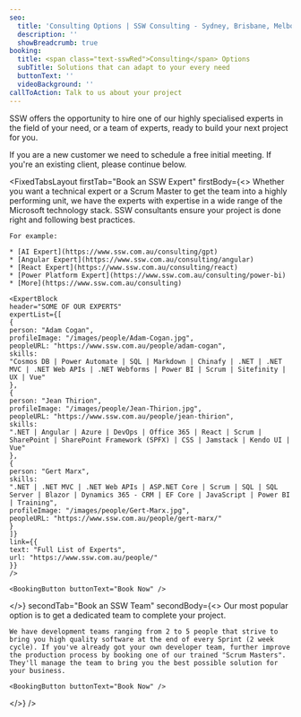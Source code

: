 ```yaml
---
seo:
  title: 'Consulting Options | SSW Consulting - Sydney, Brisbane, Melbourne'
  description: ''
  showBreadcrumb: true
booking:
  title: <span class="text-sswRed">Consulting</span> Options
  subTitle: Solutions that can adapt to your every need
  buttonText: ''
  videoBackground: ''
callToAction: Talk to us about your project
---
```


SSW offers the opportunity to hire one of our highly specialised experts in the field of your need, or a team of experts, ready to build your next project for you.

If you are a new customer we need to schedule a free initial meeting. If you're an existing client, please continue below.

<FixedTabsLayout
  firstTab="Book an SSW Expert"
  firstBody={<>
    Whether you want a technical expert or a Scrum Master to get the team into a highly performing unit, we have the experts with expertise in a wide range of the Microsoft technology stack. SSW consultants ensure your project is done right and following best practices.
    
    For example:
    
    * [AI Expert](https://www.ssw.com.au/consulting/gpt)
    * [Angular Expert](https://www.ssw.com.au/consulting/angular)
    * [React Expert](https://www.ssw.com.au/consulting/react)
    * [Power Platform Expert](https://www.ssw.com.au/consulting/power-bi)
    * [More](https://www.ssw.com.au/consulting)
    
    <ExpertBlock
    header="SOME OF OUR EXPERTS"
    expertList={[
    {
    person: "Adam Cogan",
    profileImage: "/images/people/Adam-Cogan.jpg",
    peopleURL: "https://www.ssw.com.au/people/adam-cogan",
    skills:
    "Cosmos DB | Power Automate | SQL | Markdown | Chinafy | .NET | .NET MVC | .NET Web APIs | .NET Webforms | Power BI | Scrum | Sitefinity | UX | Vue"
    },
    {
    person: "Jean Thirion",
    profileImage: "/images/people/Jean-Thirion.jpg",
    peopleURL: "https://www.ssw.com.au/people/jean-thirion",
    skills:
    ".NET | Angular | Azure | DevOps | Office 365 | React | Scrum | SharePoint | SharePoint Framework (SPFX) | CSS | Jamstack | Kendo UI | Vue"
    },
    {
    person: "Gert Marx",
    skills:
    ".NET | .NET MVC | .NET Web APIs | ASP.NET Core | Scrum | SQL | SQL Server | Blazor | Dynamics 365 - CRM | EF Core | JavaScript | Power BI | Training",
    profileImage: "/images/people/Gert-Marx.jpg",
    peopleURL: "https://www.ssw.com.au/people/gert-marx/"
    }
    ]}
    link={{
    text: "Full List of Experts",
    url: "https://www.ssw.com.au/people/"
    }}
    />
    
    <BookingButton buttonText="Book Now" />
  </>}
  secondTab="Book an SSW Team"
  secondBody={<>
    Our most popular option is to get a dedicated team to complete your project.
    
    We have development teams ranging from 2 to 5 people that strive to bring you high quality software at the end of every Sprint (2 week cycle). If you've already got your own developer team, further improve the production process by booking one of our trained "Scrum Masters". They'll manage the team to bring you the best possible solution for your business.
    
    <BookingButton buttonText="Book Now" />
  </>}
/>
